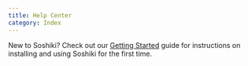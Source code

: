 ```yaml
---
title: Help Center
category: Index
---
```


New to Soshiki? Check out our [Getting Started](/help/guides/getting-started/) guide for instructions on installing and using Soshiki for the first time. 
